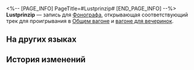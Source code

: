 <%-- [PAGE_INFO]
PageTitle=#Lustprinzip#
[END_PAGE_INFO] --%>
{{Предмет Инфобокс
|id          = 210311
|Изображение = Предмет Lustprinzip.png
|Тип         = Запись
|Инвентарь   = Ценные предметы
|Редкость    = 3
|Эффект      = 
|Описание    = Запись, которую можно воспроизвести на фонографе экспресса. Это может быть случайное приобретение или подарок от кого-то другого. Когда играет музыка, всплывают самые разные воспоминания: улыбки, встречи, прикосновения и волнение битвы. Может быть, поэтому, даже несмотря на стремительный прогресс общества, люди всё ещё собирают записи.<br />Текущая запись содержит трек Lustprinzip.
}}
{{Описание|''Забудьте о боли. Вы заснёте и присоединитесь к бесконечному веселью.''}}
'''Lustprinzip''' — запись для [[Фонограф]]а, открывающая соответствующий трек для проигрывания в [[Общий вагон|Общем вагоне]] и [[Вагон для вечеринок|вагоне для вечеринок]].

==На других языках==
{{На других языках
|en   = "Lustprinzip"
|zhs  = 《快乐原则》
|zht  = 《快樂原則》
|ja   = 『快楽原則』
|ko   = ≪쾌락원칙≫
|es   = Principio del placer
|fr   = «&nbsp;Lustprinzip&nbsp;»
|ru   = Lustprinzip
|th   = "Lustprinzip"
|vi   = "Nguyên Tắc Vui Vẻ"
|de   = „Lustprinzip“
|id   = "Lustprinzip"
|pt   = "Lustprinzip"
}}

==История изменений==
{{История изменений|3.5}}